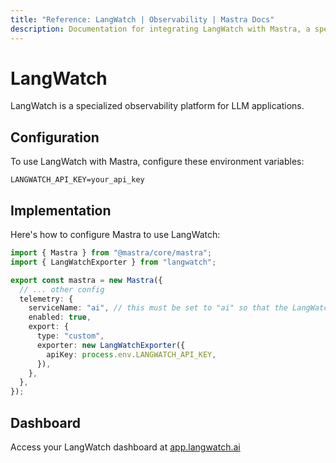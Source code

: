 ```yaml
---
title: "Reference: LangWatch | Observability | Mastra Docs"
description: Documentation for integrating LangWatch with Mastra, a specialized observability platform for LLM applications.
---
```


# LangWatch

LangWatch is a specialized observability platform for LLM applications.

## Configuration

To use LangWatch with Mastra, configure these environment variables:

```env
LANGWATCH_API_KEY=your_api_key
```

## Implementation

Here's how to configure Mastra to use LangWatch:

```typescript
import { Mastra } from "@mastra/core/mastra";
import { LangWatchExporter } from "langwatch";

export const mastra = new Mastra({
  // ... other config
  telemetry: {
    serviceName: "ai", // this must be set to "ai" so that the LangWatchExporter thinks it's an AI SDK trace
    enabled: true,
    export: {
      type: "custom",
      exporter: new LangWatchExporter({
        apiKey: process.env.LANGWATCH_API_KEY,
      }),
    },
  },
});
```

## Dashboard

Access your LangWatch dashboard at [app.langwatch.ai](https://app.langwatch.ai)
